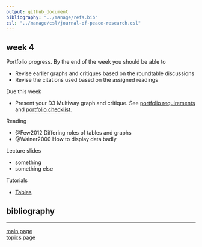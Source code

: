 ```yaml
---
output: github_document
bibliography: "../manage/refs.bib" 
csl: "../manage/csl/journal-of-peace-research.csl"
---
```


## week 4


Portfolio progress. By the end of the week you should be able to

- Revise earlier graphs and critiques based on the roundtable discussions 
- Revise the citations used based on the assigned readings 

Due this week

- Present your D3 Multiway graph and critique. See [portfolio requirements](folio-01_portfolio-requirements.md) and [portfolio checklist](folio-02_portfolio-checklist.pdf). 

Reading 

- @Few2012 Differing roles of tables and graphs
- @Wainer2000 How to display data badly

Lecture slides

- something
- something else  

Tutorials
 
- [Tables](tut-1301_tables.md) 



## bibliography 

<div id="refs"></div>
  
---

[main page](../README.md)<br>
[topics page](../README-by-topic.md)
